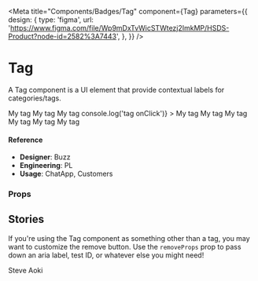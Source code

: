 
<Meta
  title="Components/Badges/Tag"
  component={Tag}
  parameters={{
    design: {
      type: 'figma',
      url:
        'https://www.figma.com/file/Wp9mDxTvWicSTWtezj2ImkMP/HSDS-Product?node-id=2582%3A7443',
    },
  }}
/>

# Tag

A Tag component is a UI element that provide contextual labels for categories/tags.

<Canvas>
  <Story name="default">
    <div>
      <Tag
        allCaps
        count={150}
        color="grey"
        filled={boolean('filled', false)}
        isRemovable={boolean('isRemovable', false)}
        size={select('Size', ['sm', 'md', 'lg'], 'sm')}
      >
        My tag
      </Tag>
      <Tag
        count={20}
        color="green"
        filled={boolean('filled', false)}
        isRemovable={boolean('isRemovable', false)}
        size={select('Size', ['sm', 'md', 'lg'], 'sm')}
      >
        My tag
      </Tag>
      <Tag
        color="purple"
        filled={boolean('filled', false)}
        isRemovable={boolean('isRemovable', false)}
        size={select('Size', ['sm', 'md', 'lg'], 'sm')}
      >
        My tag
      </Tag>
      <Tag
        color="blue"
        filled={boolean('filled', false)}
        isRemovable={boolean('isRemovable', false)}
        size={select('Size', ['sm', 'md', 'lg'], 'sm')}
        onClick={() => console.log('tag onClick')}
      >
        My tag
      </Tag>
      <Tag
        count={75}
        color="red"
        filled={boolean('filled', false)}
        isRemovable={boolean('isRemovable', false)}
        size={select('Size', ['sm', 'md', 'lg'], 'sm')}
      >
        My tag
      </Tag>
      <Tag
        color="orange"
        filled={boolean('filled', false)}
        isRemovable={boolean('isRemovable', false)}
        size={select('Size', ['sm', 'md', 'lg'], 'sm')}
      >
        My tag
      </Tag>
      <Tag
        color="teal"
        filled={boolean('filled', false)}
        isRemovable={boolean('isRemovable', false)}
        size={select('Size', ['sm', 'md', 'lg'], 'sm')}
      >
        My tag
      </Tag>
      <Tag
        href="http://google.com"
        color="pink"
        filled={boolean('filled', false)}
        isRemovable={boolean('isRemovable', false)}
        size={select('Size', ['sm', 'md', 'lg'], 'sm')}
      >
        My tag
      </Tag>
      <Tag
        color="yellow"
        filled={boolean('filled', false)}
        isRemovable={boolean('isRemovable', false)}
        size={select('Size', ['sm', 'md', 'lg'], 'sm')}
      >
        My tag
      </Tag>
    </div>
  </Story>
</Canvas>

#### Reference

- **Designer**: Buzz
- **Engineering**: PL
- **Usage**: ChatApp, Customers

### Props

<ArgsTable of={Tag} />

## Stories

If you're using the Tag component as something other than a tag, you may want to customize the remove button. Use the `removeProps` prop to pass down an aria label, test ID, or whatever else you might need!

<Canvas>
  <Story name="custom remove label">
    <Tag isRemovable={true} removeProps={{ 'aria-label': 'Remove Steve Aoki' }}>
      Steve Aoki
    </Tag>
  </Story>
</Canvas>
